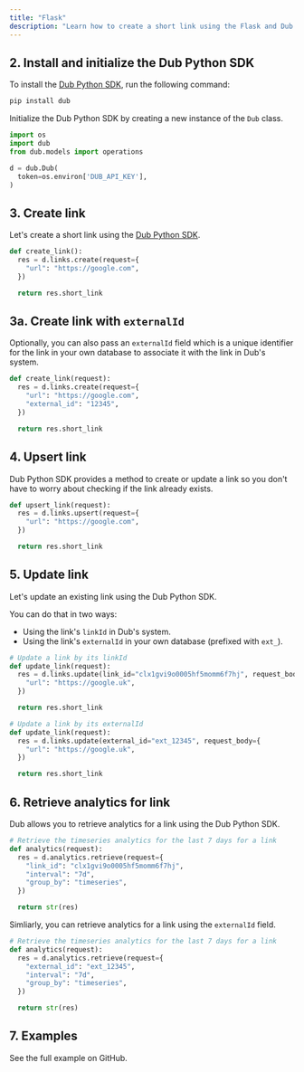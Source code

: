 ```yaml
---
title: "Flask"
description: "Learn how to create a short link using the Flask and Dub Python SDK."
---
```



<Prerequisites />

## 2. Install and initialize the Dub Python SDK

<Steps titleSize="h3">

<Step title="Install">

To install the [Dub Python SDK](https://dub.co/solutions/python), run the following command:

```bash pip
pip install dub
```

</Step>

<Step title="Initialize">

Initialize the Dub Python SDK by creating a new instance of the `Dub` class.

```python
import os
import dub
from dub.models import operations

d = dub.Dub(
  token=os.environ['DUB_API_KEY'],
)
```

</Step>

</Steps>

## 3. Create link

Let's create a short link using the [Dub Python SDK](https://dub.co/solutions/python).

```python app.py
def create_link():
  res = d.links.create(request={
    "url": "https://google.com",
  })

  return res.short_link
```

<Accordion title="Full list of available attributes for the Link model">
  <LinkArguments />
</Accordion>

## 3a. Create link with `externalId`

Optionally, you can also pass an `externalId` field which is a unique identifier for the link in your own database to associate it with the link in Dub's system.

```python app.py
def create_link(request):
  res = d.links.create(request={
    "url": "https://google.com",
    "external_id": "12345",
  })

  return res.short_link
```

## 4. Upsert link

Dub Python SDK provides a method to create or update a link so you don't have to worry about checking if the link already exists.

```python app.py
def upsert_link(request):
  res = d.links.upsert(request={
    "url": "https://google.com",
  })

  return res.short_link
```

## 5. Update link

Let's update an existing link using the Dub Python SDK.

You can do that in two ways:

- Using the link's `linkId` in Dub's system.
- Using the link's `externalId` in your own database (prefixed with `ext_`).

```python app.py
# Update a link by its linkId
def update_link(request):
  res = d.links.update(link_id="clx1gvi9o0005hf5momm6f7hj", request_body={
    "url": "https://google.uk",
  })

  return res.short_link

# Update a link by its externalId
def update_link(request):
  res = d.links.update(external_id="ext_12345", request_body={
    "url": "https://google.uk",
  })

  return res.short_link
```

## 6. Retrieve analytics for link

Dub allows you to retrieve analytics for a link using the Dub Python SDK.

```python app.py
# Retrieve the timeseries analytics for the last 7 days for a link
def analytics(request):
  res = d.analytics.retrieve(request={
    "link_id": "clx1gvi9o0005hf5momm6f7hj",
    "interval": "7d",
    "group_by": "timeseries",
  })

  return str(res)
```

Simliarly, you can retrieve analytics for a link using the `externalId` field.

```python views.py
# Retrieve the timeseries analytics for the last 7 days for a link
def analytics(request):
  res = d.analytics.retrieve(request={
    "external_id": "ext_12345",
    "interval": "7d",
    "group_by": "timeseries",
  })

  return str(res)
```

## 7. Examples

<CardGroup cols={2}>
  <Card
    title="Python Example"
    icon="arrow-up-right-from-square"
    href="https://github.com/dubinc/examples/tree/main/python/flask"
    color="#333333"
  >
    See the full example on GitHub.
  </Card>
</CardGroup>
